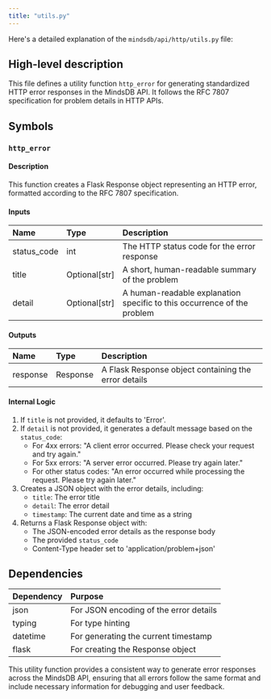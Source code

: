 ```yaml
---
title: "utils.py"
---
```


Here's a detailed explanation of the `mindsdb/api/http/utils.py` file:

## High-level description
This file defines a utility function `http_error` for generating standardized HTTP error responses in the MindsDB API. It follows the RFC 7807 specification for problem details in HTTP APIs.

## Symbols

### `http_error`
#### Description
This function creates a Flask Response object representing an HTTP error, formatted according to the RFC 7807 specification.

#### Inputs
| Name | Type | Description |
|:-----|:-----|:------------|
| status_code | int | The HTTP status code for the error response |
| title | Optional[str] | A short, human-readable summary of the problem |
| detail | Optional[str] | A human-readable explanation specific to this occurrence of the problem |

#### Outputs
| Name | Type | Description |
|:-----|:-----|:------------|
| response | Response | A Flask Response object containing the error details |

#### Internal Logic
1. If `title` is not provided, it defaults to 'Error'.
2. If `detail` is not provided, it generates a default message based on the `status_code`:
   - For 4xx errors: "A client error occurred. Please check your request and try again."
   - For 5xx errors: "A server error occurred. Please try again later."
   - For other status codes: "An error occurred while processing the request. Please try again later."
3. Creates a JSON object with the error details, including:
   - `title`: The error title
   - `detail`: The error detail
   - `timestamp`: The current date and time as a string
4. Returns a Flask Response object with:
   - The JSON-encoded error details as the response body
   - The provided `status_code`
   - Content-Type header set to 'application/problem+json'

## Dependencies
| Dependency | Purpose |
|:-----------|:--------|
| json | For JSON encoding of the error details |
| typing | For type hinting |
| datetime | For generating the current timestamp |
| flask | For creating the Response object |

This utility function provides a consistent way to generate error responses across the MindsDB API, ensuring that all errors follow the same format and include necessary information for debugging and user feedback.
